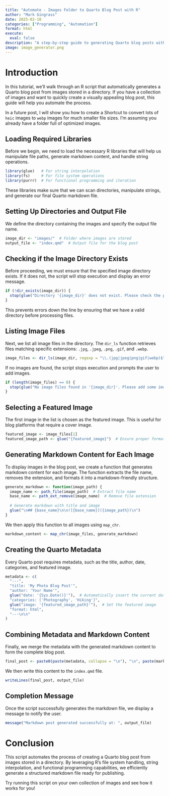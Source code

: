 ```yaml
---
title: "Automate - Images Folder to Quarto Blog Post with R"
author: "Mark Gingrass"
date: 2025-02-10
categories: ["Programming", "Automation"]
format: html
execute:
  eval: false
description: "A step-by-step guide to generating Quarto blog posts with a folder of images using R. Learn how to automate markdown creation, structure metadata, and display images seamlessly with reproducible code."
image: image_generator.png 
---
```


# Introduction

In this tutorial, we'll walk through an R script that automatically generates a Quarto blog post from images stored in a directory. If you have a collection of images and want to quickly create a visually appealing blog post, this guide will help you automate the process.

In a future post, I will show you how to create a Shortcut to convert lots of `heic` images to `webp` images for much smaller file sizes. I'm assuming you already have a folder full of optimized images. 

## Loading Required Libraries

Before we begin, we need to load the necessary R libraries that will help us manipulate file paths, generate markdown content, and handle string operations.

```r
library(glue)   # For string interpolation
library(fs)     # For file system operations
library(purrr)  # For functional programming and iteration
```

These libraries make sure that we can scan directories, manipulate strings, and generate our final Quarto markdown file.

## Setting Up Directories and Output File

We define the directory containing the images and specify the output file name.

```r
image_dir <- "images/"  # Folder where images are stored
output_file <- "index.qmd"  # Output file for the blog post
```

## Checking if the Image Directory Exists

Before proceeding, we must ensure that the specified image directory exists. If it does not, the script will stop execution and display an error message.

```r
if (!dir_exists(image_dir)) {
  stop(glue("Directory '{image_dir}' does not exist. Please check the path."))
}
```

This prevents errors down the line by ensuring that we have a valid directory before processing files.

## Listing Image Files

Next, we list all image files in the directory. The `dir_ls` function retrieves files matching specific extensions: `.jpg`, `.jpeg`, `.png`, `.gif`, and `.webp`.

```r
image_files <- dir_ls(image_dir, regexp = "\\.(jpg|jpeg|png|gif|webp)$")
```

If no images are found, the script stops execution and prompts the user to add images.

```r
if (length(image_files) == 0) {
  stop(glue("No image files found in '{image_dir}'. Please add some images."))
}
```

## Selecting a Featured Image

The first image in the list is chosen as the featured image. This is useful for blog platforms that require a cover image.

```r
featured_image <- image_files[1]  
featured_image_path <- glue("{featured_image}")  # Ensure proper formatting
```

## Generating Markdown Content for Each Image

To display images in the blog post, we create a function that generates markdown content for each image. The function extracts the file name, removes the extension, and formats it into a markdown-friendly structure.

```r
generate_markdown <- function(image_path) {
  image_name <- path_file(image_path)  # Extract file name
  base_name <- path_ext_remove(image_name)  # Remove file extension
  
  # Generate markdown with title and image
  glue("\n## {base_name}\n\n![{base_name}]({image_path})\n")
}
```

We then apply this function to all images using `map_chr`.

```r
markdown_content <- map_chr(image_files, generate_markdown)
```

## Creating the Quarto Metadata

Every Quarto post requires metadata, such as the title, author, date, categories, and featured image.

```r
metadata <- c(
  "---",
  "title: 'My Photo Blog Post'",
  "author: 'Your Name'",
  glue("date: '{Sys.Date()}'"),  # Automatically insert the current date
  "categories: ['Photography', 'Hiking']",
  glue("image: '{featured_image_path}'"),  # Set the featured image
  "format: html",
  "---\n\n"
)
```

## Combining Metadata and Markdown Content

Finally, we merge the metadata with the generated markdown content to form the complete blog post.

```r
final_post <- paste0(paste(metadata, collapse = "\n"), "\n", paste(markdown_content, collapse = "\n"))
```

We then write this content to the `index.qmd` file.

```r
writeLines(final_post, output_file)
```

## Completion Message

Once the script successfully generates the markdown file, we display a message to notify the user.

```r
message("Markdown post generated successfully at: ", output_file)
```

# Conclusion

This script automates the process of creating a Quarto blog post from images stored in a directory. By leveraging R’s file system handling, string interpolation, and functional programming capabilities, we efficiently generate a structured markdown file ready for publishing. 

Try running this script on your own collection of images and see how it works for you!

